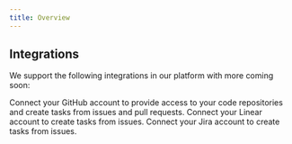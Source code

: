 ```yaml
---
title: Overview
---
```


## Integrations

We support the following integrations in our platform with more coming soon:

<Columns cols={2}>
  <Card arrow title="GitHub" href="/platform/integrations/github">
    Connect your GitHub account to provide access to your code repositories and
    create tasks from issues and pull requests.
  </Card>
  <Card arrow title="Linear" href="/platform/integrations/linear">
    Connect your Linear account to create tasks from issues.
  </Card>
  <Card arrow title="Jira" href="/platform/integrations/jira">
    Connect your Jira account to create tasks from issues.
  </Card>
</Columns>
